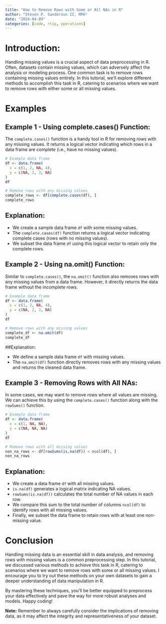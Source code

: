 ```yaml
---
title: "How to Remove Rows with Some or All NAs in R"
author: "Steven P. Sanderson II, MPH"
date: "2024-04-09"
categories: [code, rtip, operations]
---
```


# Introduction:

Handling missing values is a crucial aspect of data preprocessing in R. Often, datasets contain missing values, which can adversely affect the analysis or modeling process. One common task is to remove rows containing missing values entirely. In this tutorial, we'll explore different methods to accomplish this task in R, catering to scenarios where we want to remove rows with either some or all missing values.

# Examples

## Example 1 - Using complete.cases() Function:

The `complete.cases()` function is a handy tool in R for removing rows with any missing values. It returns a logical vector indicating which rows in a data frame are complete (i.e., have no missing values).

```r
# Example data frame
df <- data.frame(
  x = c(1, 2, NA, 4),
  y = c(NA, 2, 3, NA)
)
df

# Remove rows with any missing values
complete_rows <- df[complete.cases(df), ]
complete_rows
```

## Explanation:

-   We create a sample data frame `df` with some missing values.
-   The `complete.cases(df)` function returns a logical vector indicating complete cases (rows with no missing values).
-   We subset the data frame `df` using this logical vector to retain only the complete rows.

## Example 2 - Using na.omit() Function:

Similar to `complete.cases()`, the `na.omit()` function also removes rows with any missing values from a data frame. However, it directly returns the data frame without the incomplete rows.

```r
# Example data frame
df <- data.frame(
  x = c(1, 2, NA, 4),
  y = c(NA, 2, 3, NA)
)
df

# Remove rows with any missing values
complete_df <- na.omit(df)
complete_df
```

##Explanation:

-   We define a sample data frame `df` with missing values.
-   The `na.omit(df)` function directly removes rows with any missing values and returns the cleaned data frame.

## Example 3 - Removing Rows with All NAs:

In some cases, we may want to remove rows where all values are missing. We can achieve this by using the `complete.cases()` function along with the `rowSums()` function.

```r
# Example data frame
df <- data.frame(
  x = c(1, NA, NA),
  y = c(NA, NA, NA)
)
df

# Remove rows with all missing values
non_na_rows <- df[rowSums(is.na(df)) < ncol(df), ]
non_na_rows
```

## Explanation:

-   We create a data frame `df` with all missing values.
-   `is.na(df)` generates a logical matrix indicating NA values.
-   `rowSums(is.na(df))` calculates the total number of NA values in each row.
-   We compare this sum to the total number of columns `ncol(df)` to identify rows with all missing values.
-   Finally, we subset the data frame to retain rows with at least one non-missing value.

# Conclusion

Handling missing data is an essential skill in data analysis, and removing rows with missing values is a common preprocessing step. In this tutorial, we discussed various methods to achieve this task in R, catering to scenarios where we want to remove rows with some or all missing values. I encourage you to try out these methods on your own datasets to gain a deeper understanding of data manipulation in R.

By mastering these techniques, you'll be better equipped to preprocess your data effectively and pave the way for more robust analyses and models. Happy coding!

**Note:** Remember to always carefully consider the implications of removing data, as it may affect the integrity and representativeness of your dataset.